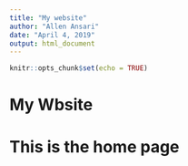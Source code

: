 ```yaml
---
title: "My website"
author: "Allen Ansari"
date: "April 4, 2019"
output: html_document
---
```


```r
knitr::opts_chunk$set(echo = TRUE)
```

# My Wbsite

# This is the home page